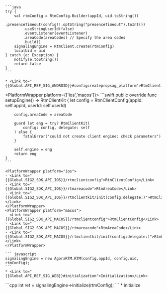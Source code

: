 <PlatformWrapper platform='android'>

    ```java
    try {
        val rtmConfig = RtmConfig.Builder(appId, uid.toString())
            .presenceTimeout(config!!.optString("presenceTimeout").toInt())
            .useStringUserId(false)
            .eventListener(eventListener)
            .areaCode(areaCodes) // Specify the area codes
            .build()
        signalingEngine = RtmClient.create(rtmConfig)
        localUid = uid
    } catch (e: Exception) {
        notify(e.toString())
        return false
    }
    ```
    
    * <Link to="{{Global.API_REF_SIG_ANDROID}}#configcreatepropsag_platform">RtmClient.create</Link>
</PlatformWrapper>

<PlatformWrapper platform={['ios','macos']}>
    ```swift
    public override func setupEngine() -> RtmClientKit {
        let config = RtmClientConfig(appId: self.appId, userId: self.userId)

        config.areaCode = areaCode

        guard let eng = try? RtmClientKit(
            config: config, delegate: self
        ) else {
            fatalError("could not create client engine: check parameters")
        }

        self.engine = eng
        return eng
    }
    ```

    <PlatformWrapper platform="ios">
    - <Link to="{{Global.SIG2_SDK_API_IOS}}/rtmclientconfig">RtmClientConfig</Link>
    - <Link to="{{Global.SIG2_SDK_API_IOS}}/rtmareacode">RtmAreaCode</Link>
    - <Link to="{{Global.SIG2_SDK_API_IOS}}/rtmclientkit/init(config:delegate:)">RtmClientKit(config:delegate:)</Link>
    </PlatformWrapper>
    <PlatformWrapper platform="macos">
    - <Link to="{{Global.SIG2_SDK_API_MACOS}}/rtmclientconfig">RtmClientConfig</Link>
    - <Link to="{{Global.SIG2_SDK_API_MACOS}}/rtmareacode">RtmAreaCode</Link>
    - <Link to="{{Global.SIG2_SDK_API_MACOS}}/rtmclientkit/init(config:delegate:)">RtmClientKit(config:delegate:)</Link>
    </PlatformWrapper>
</PlatformWrapper>

<PlatformWrapper platform='web'>    

    ``` javascript
    signalingEngine = new AgoraRTM.RTM(config.appId, config.uid, rtmConfig);
    ```
    * <Link to="{{Global.API_REF_SIG_WEB}}#initialization">Initialization</Link>
</PlatformWrapper>
<PlatformWrapper platform='linux-cpp'>
    ```cpp
    int ret = signalingEngine->initialize(rtmConfig);
    ```
    * <Link to="{{Global.API_REF_SIG_LNX_CPP}}#configinitpropsag_platform">initialize</Link>
</PlatformWrapper>
